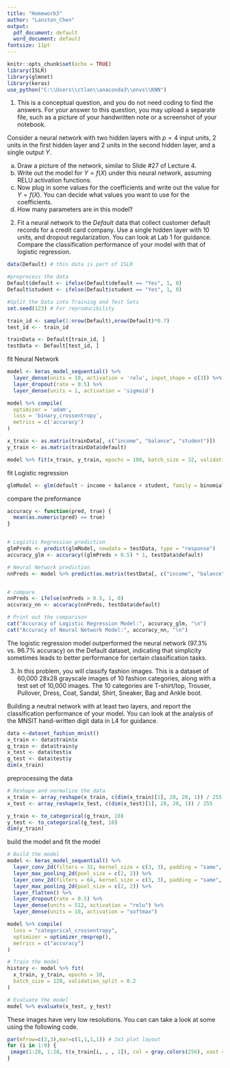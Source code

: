 ---
title: "Homework3"
author: "Lanston_Chen"
output:
  pdf_document: default
  word_document: default
fontsize: 11pt
---

```{r setup, include=FALSE}
knitr::opts_chunk$set(echo = TRUE)
library(ISLR)
library(glmnet)
library(keras)
use_python("C:\\Users\\ctlan\\anaconda3\\envs\\KNN")
```

1. This is a conceptual question, and you do not need coding to find the answers. For your answer to this question, you may upload a separate file, such as a picture of your handwritten note or a screenshot of your notebook.

Consider a neural network with two hidden layers with $p=4$ input units, 2 units in the first hidden layer and 2 units in the second hidden layer, and a single output $Y$. 

a. Draw a picture of the network, similar to Slide #27 of Lecture 4.
b. Write out the model for $Y=f(X)$ under this neural network, assuming RELU activation functions. 
c. Now plug in some values for the coefficients and write out the value for $Y=f(X)$. You can decide what values you want to use for the coefficients.
d. How many parameters are in this model?


2. Fit a neural network to the _Default_ data that collect customer default records for a credit card company. Use a single hidden layer with 10 units, and dropout regularization. You can look at Lab 1 for guidance. Compare the classification performance of your model with that of logistic regression.

```{r}
data(Default) # this data is part of ISLR

#preprocess the data
Default$default <- ifelse(Default$default == "Yes", 1, 0)
Default$student <- ifelse(Default$student == "Yes", 1, 0)

#Split the Data into Training and Test Sets
set.seed(123) # For reproducibility

train_id <- sample(1:nrow(Default),nrow(Default)*0.7)
test_id <-- train_id

trainData <- Default[train_id, ]
testData <- Default[test_id, ]

```

fit Neural Network 
```{r}
model <- keras_model_sequential() %>%
  layer_dense(units = 10, activation = 'relu', input_shape = c(3)) %>%
  layer_dropout(rate = 0.5) %>%
  layer_dense(units = 1, activation = 'sigmoid')

model %>% compile(
  optimizer = 'adam',
  loss = 'binary_crossentropy',
  metrics = c('accuracy')
)

x_train <- as.matrix(trainData[, c("income", "balance", "student")])
y_train <- as.matrix(trainData$default)

model %>% fit(x_train, y_train, epochs = 100, batch_size = 32, validation_split = 0.2)

```

fit Logistic regression 
```{r}
glmModel <- glm(default ~ income + balance + student, family = binomial, data = trainData)
```

compare the preformance 
```{r}
accuracy <- function(pred, true) {
  mean(as.numeric(pred) == true)
}


# Logistic Regression prediction
glmPreds <- predict(glmModel, newdata = testData, type = "response")
accuracy_glm <- accuracy((glmPreds > 0.5) * 1, testData$default)

# Neural Network prediction
nnPreds <- model %>% predict(as.matrix(testData[, c("income", "balance", "student")]))


# compare
nnPreds <- ifelse(nnPreds > 0.5, 1, 0)
accuracy_nn <- accuracy(nnPreds, testData$default)

# Print out the comparison
cat("Accuracy of Logistic Regression Model:", accuracy_glm, "\n")
cat("Accuracy of Neural Network Model:", accuracy_nn, "\n")

```
The logistic regression model outperformed the neural network (97.3% vs. 96.7% accuracy) on the Default dataset, indicating that simplicity sometimes leads to better performance for certain classification tasks.





3. In this problem, you will classify fashion images. This is a dataset of 60,000 28x28 grayscale images of 10 fashion categories, along with a test set of 10,000 images. The 10 categories are T-shirt/top, Trouser, Pullover, Dress, Coat, Sandal, Shirt, Sneaker, Bag and Ankle boot.

Building a neutral network with at least two layers, and report the classification performance of your model. You can look at the analysis of the MNSIT hand-written digit data in L4 for guidance. 

```{r}
data <-dataset_fashion_mnist()
x_train <- data$train$x
g_train <- data$train$y
x_test <- data$test$x
g_test <- data$test$y
dim(x_train)
```


preprocessing the data 
```{r}
# Reshape and normalize the data
x_train <- array_reshape(x_train, c(dim(x_train)[1], 28, 28, 1)) / 255
x_test <- array_reshape(x_test, c(dim(x_test)[1], 28, 28, 1)) / 255

y_train <- to_categorical(g_train, 10)
y_test <- to_categorical(g_test, 10)
dim(y_train)
```
build the model and fit the model
```{r}
# Build the model
model <- keras_model_sequential() %>%
  layer_conv_2d(filters = 32, kernel_size = c(3, 3), padding = "same", activation = "relu", input_shape = c(28, 28, 1)) %>%
  layer_max_pooling_2d(pool_size = c(2, 2)) %>%
  layer_conv_2d(filters = 64, kernel_size = c(3, 3), padding = "same", activation = "relu") %>%
  layer_max_pooling_2d(pool_size = c(2, 2)) %>%
  layer_flatten() %>%
  layer_dropout(rate = 0.5) %>%
  layer_dense(units = 512, activation = "relu") %>%
  layer_dense(units = 10, activation = "softmax")

model %>% compile(
  loss = "categorical_crossentropy",
  optimizer = optimizer_rmsprop(),
  metrics = c("accuracy")
)

# Train the model
history <- model %>% fit(
  x_train, y_train, epochs = 10,
  batch_size = 128, validation_split = 0.2
)

# Evaluate the model
model %>% evaluate(x_test, y_test)

```


These images have very low resolutions. You can can take a look at some using the following code.
```{r}
par(mfrow=c(3,3),mar=c(1,1,1,1)) # 3x3 plot layout
for (i in 1:9) {
 image(1:28, 1:28, t(x_train[i, , , 1]), col = gray.colors(256), xaxt = 'n', yaxt = 'n', main = paste("Label:", g_train[i]))
}
```